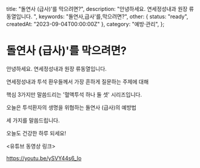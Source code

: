   title: "돌연사 (급사)'를 막으려면?",
  description: "안녕하세요. 연세정성내과 원장 류동열입니다. ",
  keywords: "돌연사,급사'를,막으려면?",
  other: { status: "ready", createdAt: "2023-09-04T00:00:00Z" },
  category: "예방·관리",
};

# 돌연사 (급사)'를 막으려면?

안녕하세요. 연세정성내과 원장 류동열입니다.

연세정성내과 투석 환우들께서 가장 흔하게 질문하는 주제에 대해

핵심 3가지만 말씀드리는 '혈액투석 하나 둘 셋' 시리즈입니다.

오늘은 투석환자의 생명을 위협하는 돌연사 (급사)의 예방법

세 가지를 말씀드립니다.

오늘도 건강한 하루 되세요!

&lt;유튜브 동영상 링크&gt;

https://youtu.be/ySVY44s6_Io
